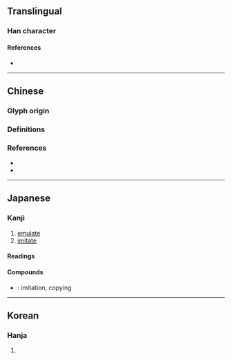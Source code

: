 {{also|仿}}
{{character info}}
==Translingual==

===Han character===
{{Han char|rn=9|rad=人|as=08|sn=10|four=28240|canj=OYSK|ids=⿰亻放}}

====References====
* {{Han ref|kx=0108.140|dkj=00785|dj=0231.040|hdz=10183.020|uh=5023|ud=20515|bh=ADC0|bd=44480}}

----

==Chinese==

===Glyph origin===
{{Han etym}}

===Definitions===
{{zh-see|仿|v}}

===References===
* {{R:twedu|A00088-004-2}}
* {{R:twedu|A00171}}

----

==Japanese==

===Kanji===
{{ja-kanji|grade=c|rs=人08}}

# [[emulate]]
# [[imitate]]

====Readings====
{{ja-readings
|goon=ほう<はう
|kanon=ほう<はう
|kun=なら-う
}}

====Compounds====
* {{ja-r|模倣|もほう}}: imitation, copying

----

==Korean==

===Hanja===
{{ko-hanja|hangeul=방|rv=bang|mr=pang}}

# {{rfdef|ko|sort=人08}}